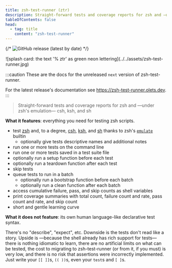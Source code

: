 ```yaml
---
title: zsh-test-runner (ztr)
description: Straight-forward tests and coverage reports for zsh and —under zsh's emulation— csh, ksh, and sh
tableOfContents: false
head:
  - tag: title
    content: "zsh-test-runner"
---
```


{/* ![GitHub release (latest by date)](https://img.shields.io/github/v/release/olets/zsh-test-runner) */}

<div style="border: 1px solid #fff">![splash card: the text '% ztr' as green neon lettering](../../assets/zsh-test-runner.jpg)</div>

:::caution
These are the docs for the unreleased `next` version of zsh-test-runner.

For the latest release's documentation see https://zsh-test-runner.olets.dev.
:::

> Straight-forward tests and coverage reports for zsh and —under zsh's emulation— csh, ksh, and sh

**What it features**: everything you need for testing zsh scripts.

-   test [zsh](https://www.zsh.org/) and, to a degree, [csh](https://en.wikipedia.org/wiki/C_shell), [ksh](http://kornshell.com/), and [sh](https://en.wikipedia.org/wiki/Bourne_shell) thanks to zsh's [`emulate`](https://zsh.sourceforge.io/Doc/Release/Shell-Builtin-Commands.html) builtin
    -   optionally give tests descriptive names and additional notes
-   run one or more tests on the command line
-   run one or more tests saved in a test suite file
-   optionally run a setup function before each test
-   optionally run a teardown function after each test
-   skip tests
-   queue tests to run in a batch
    -   optionally run a bootstrap function before each batch
    -   optionally run a clean function after each batch
-   access cumulative failure, pass, and skip counts as shell variables
-   print coverage summaries with total count, failure count and rate, pass count and rate, and skip count
-   short and gentle learning curve

**What it does not feature**: its own human language-like declarative test syntax.

There's no "describe", "expect", etc. Downside is the tests don't read like a story. Upside is —because the shell already has rich support for tests— there is nothing idiomatic to learn, there are no artificial limits on what can be tested, the cost to migrating to zsh-test-runner (or from it, if you must) is very low, and there is no risk that assertions were incorrectly implemented. Just write your `[[ ]]`s, `(( ))`s, even your `test`s and `[ ]`s.
